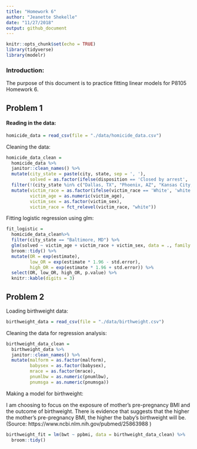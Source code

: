 ```yaml
---
title: "Homework 6"
author: "Jeanette Shekelle"
date: "11/27/2018"
output: github_document
---
```


```r
knitr::opts_chunk$set(echo = TRUE)
library(tidyverse)
library(modelr)
```


### Introduction:

The purpose of this document is to practice fitting linear models for P8105 Homework 6. 


## Problem 1


#### Reading in the data:

```r
homicide_data = read_csv(file = "./data/homicide_data.csv")
```


Cleaning the data:


```r
homicide_data_clean = 
  homicide_data %>% 
  janitor::clean_names() %>% 
  mutate(city_state = paste(city, state, sep = ', '),
         solved = as.factor(ifelse(disposition == 'Closed by arrest', 'solved', 'unsolved'))) %>% 
  filter(!(city_state %in% c("Dallas, TX", "Phoenix, AZ", "Kansas City, MO", "Tulsa, AL"))) %>% 
  mutate(victim_race = as.factor(ifelse(victim_race == 'White', 'white', 'non-white' )),
         victim_age = as.numeric(victim_age),
         victim_sex = as.factor(victim_sex),
         victim_race = fct_relevel(victim_race, "white"))
```



Fitting logistic regression using glm:

```r
fit_logistic = 
  homicide_data_clean%>% 
  filter(city_state == "Baltimore, MD") %>%
  glm(solved ~ victim_age + victim_race + victim_sex, data = ., family = binomial()) %>% 
  broom::tidy() %>% 
  mutate(OR = exp(estimate),
         low_OR = exp(estimate * 1.96 - std.error),
         high_OR = exp(estimate * 1.96 + std.error)) %>%
  select(OR, low_OR, high_OR, p.value) %>% 
  knitr::kable(digits = 3)
```


## Problem 2

Loading birthweight data:

```r
birthweight_data = read_csv(file = "./data/birthweight.csv")
```


Cleaning the data for regression analysis:

```r
birthweight_data_clean = 
  birthweight_data %>% 
  janitor::clean_names() %>% 
  mutate(malform = as.factor(malform),
         babysex = as.factor(babysex),
         mrace = as.factor(mrace),
         pnumlbw = as.numeric(pnumlbw),
         pnumsga = as.numeric(pnumsga))
```


Making a model for birthweight: 

I am choosing to focus on the exposure of mother's pre-pregnancy BMI and the outcome of birthweight. There is evidence that suggests that the higher the mother's pre-pregnancy BMI, the higher the baby's birthweight will be. (Source: https://www.ncbi.nlm.nih.gov/pubmed/25863988 )


```r
birthweight_fit = lm(bwt ~ ppbmi, data = birthweight_data_clean) %>% 
  broom::tidy()
   
```


